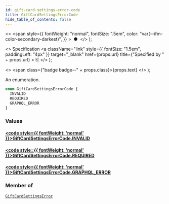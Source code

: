 ```yaml
---
id: gift-card-settings-error-code
title: GiftCardSettingsErrorCode
hide_table_of_contents: false
---
```


  <>
    <span
      style={{
        fontWeight: "normal",
        fontSize: ".5em",
        color: "var(--ifm-color-secondary-darkest)",
      }}
    >
      &nbsp;●&nbsp;
    </span>
  </>
);

  <>
    Specification
    <a
      className="link"
      style={{ fontSize: "1.5em", paddingLeft: "4px" }}
      target="\_blank"
      href={props.url}
      title={"Specified by " + props.url}
    >
      ⎘
    </a>
  </>
);

  <>
    <span class={"badge badge--" + props.class}>{props.text}</span>
  </>
);

An enumeration.

```graphql
enum GiftCardSettingsErrorCode {
  INVALID
  REQUIRED
  GRAPHQL_ERROR
}
```

### Values

#### [<code style={{ fontWeight: 'normal' }}>GiftCardSettingsErrorCode.<b>INVALID</b></code>](#)

>

#### [<code style={{ fontWeight: 'normal' }}>GiftCardSettingsErrorCode.<b>REQUIRED</b></code>](#)

>

#### [<code style={{ fontWeight: 'normal' }}>GiftCardSettingsErrorCode.<b>GRAPHQL_ERROR</b></code>](#)

>

### Member of

[`GiftCardSettingsError`](../../api-reference/objects/gift-card-settings-error) <Badge class="secondary" text="object"/>
